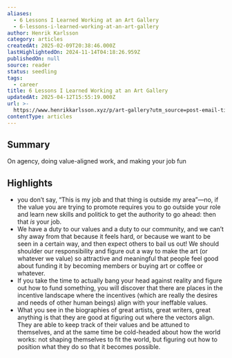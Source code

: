 ```yaml
---
aliases:
  - 6 Lessons I Learned Working at an Art Gallery
  - 6-lessons-i-learned-working-at-an-art-gallery
author: Henrik Karlsson
category: articles
createdAt: 2025-02-09T20:38:46.000Z
lastHighlightedOn: 2024-11-14T04:18:26.959Z
publishedOn: null
source: reader
status: seedling
tags:
  - career
title: 6 Lessons I Learned Working at an Art Gallery
updatedAt: 2025-04-12T15:55:19.000Z
url: >-
  https://www.henrikkarlsson.xyz/p/art-gallery?utm_source=post-email-title&publication_id=313411&post_id=151598106&utm_campaign=email-post-title&isFreemail=true&r=og9hp&triedRedirect=true&utm_medium=email
contentType: articles
---
```

## Summary

On agency, doing value-aligned work, and making your job fun

## Highlights

- you don’t say, “This is my job and that thing is outside my area”—no, if the value you are trying to promote requires you to go outside your role and learn new skills and politick to get the authority to go ahead: then that _is_ your job.
- We have a duty to our values and a duty to our community, and we can’t shy away from that because it feels hard, or because we want to be seen in a certain way, and then expect others to bail us out! We should shoulder our responsibility and figure out a way to make the art (or whatever we value) so attractive and meaningful that people feel good about funding it by becoming members or buying art or coffee or whatever.
- If you take the time to actually bang your head against reality and figure out how to fund something, you will discover that there are places in the incentive landscape where the incentives (which are really the desires and needs of other human beings) align with your ineffable values.
- What you see in the biographies of great artists, great writers, great anything is that they are good at figuring out where the vectors align. They are able to keep track of their values and be attuned to themselves, and at the same time be cold-headed about how the world works: not shaping themselves to fit the world, but figuring out how to position what they do so that it becomes possible.
